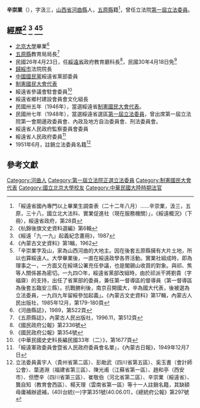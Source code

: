 {{Infobox Officeholder
|姓名=辛崇業
|圖像=File:辛崇業.jpg
|圖像大小=200px
|圖像說明=  
| 字       = 字汲三
| 號       = 
| 別名     = 
| 出生名   = 
| 出生日期 = 1895年？月？日
| 出生地點 = 
| 逝世日期 = ？年？月？日
| 逝世地點 = 
| 死因     = 
| 墓地     = 
| 墓地座標 = 
| 籍貫     = 
| 國籍     = 
| 公民權   = 
| 政黨     = 
| 其他政黨 = 
| 身高     = 
| 配偶     = 
| 伴侶     = 
| 兒女     = 
| 父母     = 
| 親屬     = 
| 居住地   = 
| 學歷     = 
| 母校     = 
| 職業     = 
| 專業     = 
| 知名原因 = 
| 著作     = 
| 宗教信仰 = 
| 獲獎     = 
| 簽名     = 
| 腳註     = 
| past     = 
}}
'''辛崇業'''（{{bd|1895年||？年||catIdx=XIN辛}}），字汲三，[[山西省|山西省]][[河曲縣|河曲縣]]人，[[五原縣|五原縣]]籍<ref>「綏遠省國內專門以上畢業生調查表（二十二年八月）……辛崇業，汲三，五原，三十八，國立北大法科、實業促進社（現在服務機關）」，《綏遠概況》（下冊），綏遠省政府，第28頁</ref>，曾任立法院[[第一屆立法委員|第一屆立法委員]]。

== 經歷<ref>《杭錦後旗文史資料選編》第6輯</ref> <ref>《綏遠「九·一九」起義紀念畫冊》，1987</ref> <ref>《內蒙古文史資料》第1輯，1962</ref><ref>「辛崇業字及山，家為山西河曲的大地主。因在後套五原縣擁有大片土地，所以也算綏遠人。大學畢業後，一直在綏遠政學各界活動。實業社組成時，即為理事之一，一方面又在綏靖公署充任參議，也是閣錫山收買的對象。與祁、焦等人關係甚為密切。一九四○年，綏遠省黨部改組時，由於祁派干將劉貴（字福齋）的支持，出任了省黨部的委員，兼任第一督導區的督導員（第一督導區為後套五臨安三縣）。抗戰勝利後，南京召開國大，辛為國大代表，後被選為立法委員，一九四九年留綏參加起義」。《內蒙古文史資料》第17輯，內蒙古人民出版社，1985年12月，第179-180頁</ref>==
* [[北京大學|北京大學]]畢業<ref>《河曲縣誌》，1989，第522頁</ref>
* [[五原縣|五原縣]]教育局局長<ref>《五原縣誌》，內蒙古人民出版社，1996.11，第512頁</ref>
* 民國26年4月23日，任[[綏遠省|綏遠省]]政府教育廳科長<ref>《國民政府公報》第2336號</ref>，民國30年4月18日免<ref>《國民政府公報》第354號</ref>
* [[歸綏市|歸綏市]]法院院長
* [[中國國民黨|中國國民黨]]綏遠省黨部委員
* [[制憲國民大會代表|制憲國民大會代表]]
* 綏遠省參議會駐會委員<ref>《中華民國史史料長編民國33年（二）》，第1677頁</ref>
* 綏遠省鄉村建設會員會文化組長
* 民國卅五年（1946年），當選綏遠省[[制憲國民大會代表|制憲國民大會代表]]。  
* 民國卅七年（1948年），當選綏遠省選區[[第一屆立法委員|第一屆立法委員]]，曾出席第一屆立法院第一會期邊政委員會、內政及地方自治委員會、刑法委員會。
* 綏遠省人民政府監察委員會委員
* 綏遠省人民政府委員<ref>「綏遠軍政委員會暨省人民政府委員會名單」，《內蒙古日報》，1949年12月7日</ref>
* 1951年6月，註銷立法委員名籍<ref>立法委員黃宇人（貴州省第二區）、彭勛武（四川省第五區）、奚玉書（會計師公會）、葉道淵（福建省第三區）、陳光甫（江蘇省第一區）、趙和亭（西安市）、但懋辛（四川省第三區）、崔敬伯（河北省第二區）、辛崇業（綏遠省）、龔自知（教育會西區）、楊天理（雲南省第一區）等十一人註銷名籍，其缺額毋庸補辦遞補，(40)台統(一)字第351號(40.06.01)，《總統府公報》第297號</ref>
== 參考文獻 ==
{{reflist}}
{{中華民國第一屆立法委員}}
{{1949年聲明脫離國民黨政治人物名單}}
[[Category:河曲人|Category:河曲人]]
[[Category:第一屆立法院正選立法委員|Category:第一屆立法院正選立法委員]]
[[Category:制憲國民大會代表|Category:制憲國民大會代表]]
[[Category:國立北京大學校友|Category:國立北京大學校友]]

[[Category:中華民國大陸時期法官|Category:中華民國大陸時期法官]]